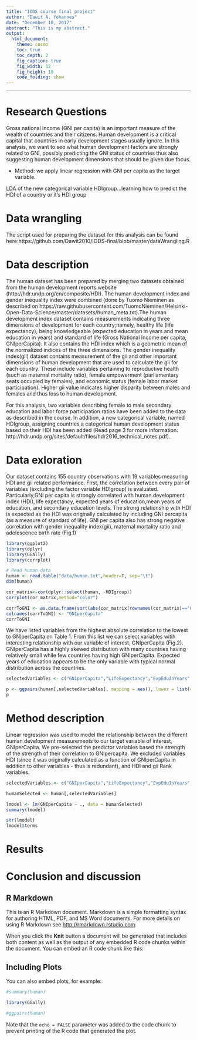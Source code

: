 ```yaml
---
title: "IODS course final project"
author: "Dawit A. Yohannes"
date: "December 10, 2017"
abstract: "This is my abstract."
output:
  html_document:
    theme: cosmo
    toc: true
    toc_depth: 2
    fig_caption: true
    fig_width: 12
    fig_height: 10
    code_folding: show
---
```

*** 

# Research Questions

Gross national income (GNI per capita) is an important measure of the wealth of countries and their citizens. Human development is a critical capital that countries in early development stages usually ignore. In this analysis, we want to see what human development factors are strongly related to GNI, possibly predicting the GNI status of countries thus also suggesting human development dimensions that should be given due focus. 

- Method: we apply linear regression with GNI per capita as the target variable.

LDA of the new categorical variable HDIgroup...learning how to predict the HDI of a country or it's HDI group

# Data wrangling
The script used for preparing the dataset for this analysis can be found here:https://github.com/Dawit2010/IODS-final/blob/master/dataWrangling.R

# Data description
The human dataset has been prepared by merging two datasets obtained from the human development reports website (http://hdr.undp.org/en/composite/HDI). The human development index and gender inequality index were combined (done by Tuomo Nieminen as described on https://raw.githubusercontent.com/TuomoNieminen/Helsinki-Open-Data-Science/master/datasets/human_meta.txt).The human development index dataset contains measurements indicating three dimensions of development for each country;namely, healthy life (life expectancy), being knowledgeable (expected education in years and mean education in years) and standard of life (Gross National Income per capita, GNIperCapita). It also contains the HDI index which is a geometric mean of the normalized indices of the three dimensions. The gender inequality index(gii) dataset contains measurement of the gii and other important dimensions of human development that are used to calculate the gii for each country. These include variables pertaining to reproductive health (such as maternal mortality ratio), female empowerment (parliamentary seats occupied by females), and economic status (female labor market participation). Higher gii value indicates higher disparity between males and females and thus loss to human development. 

For this analysis, two variables describing female to male secondary education and labor force participation ratios have been added to the data as described in the course. In addition, a new categorical variable, named HDIgroup, assigning countries a categorical human development status based on their HDI has been added (Read page 3 for more information: http://hdr.undp.org/sites/default/files/hdr2016_technical_notes.pdf).  


# Data exloration
Our dataset contains 155 country observations with 19 variables measuring HDI and gii related performance. First, the correlation between every pair of variables (excluding the factor variable HDIgroup) is evaluated. Particularly,GNI per capita is strongly correlated with human development index (HDI), life expectancy, expected years of education,mean years of education, and secondary education levels. The strong relationship with HDI is expected as the HDI was originally calculated by including GNI percapita (as a measure of standard of life). GNI per capita also has strong negative correlation with gender inequality index(gii), maternal mortality ratio and adolescence birth rate (Fig.1)

```r
library(ggplot2)
library(dplyr)
library(GGally)
library(corrplot)

# Read human data 
human <- read.table("data/human.txt",header=T, sep="\t")
dim(human)

cor_matrix<-cor(dplyr::select(human, -HDIgroup)) 
corrplot(cor_matrix,method="color")


```


```r

corrToGNI <- as.data.frame(sort(abs(cor_matrix[rownames(cor_matrix)=="GNIperCapita",]),decreasing=T))
colnames(corrToGNI) <- "GNIperCapita"
corrToGNI

```

We have listed variables from the highest absolute correlation to the lowest to GNIperCapita on Table 1. From this list we can select variables witih interesting relationship with our variable of interest, GNIperCapita (Fig.2). GNIperCapita has a highly skewed distribution with many countries having relatively small while few countries having high GNIperCapita. Expected years of education appears to be the only variable with typical normal distribution across the countries.  

```r

selectedVariables <- c("GNIperCapita","LifeExpectancy","ExpEduInYears","GII","AdolescentBirthRate","SecondaryEducFtoM")

p <- ggpairs(human[,selectedVariables], mapping = aes(), lower = list(combo = wrap("facethist", bins = 20)))
p 

```

# Method description
Linear regression was used to model the relationship between the different human development measurements to our target variable of interest, GNIperCapita. We pre-selected the predictor variables based the strength of the strength of their correlation to GNIpercapita. We excluded variables HDI (since it was originally calculated as a function of GNIperCapita in addition to other variables - thus is redundant), and HDI and gii Rank variables. 


```r

selectedVariables <- c("GNIperCapita","LifeExpectancy","ExpEduInYears","GII","MeanEduInYears","SecondaryEducFemale","AdolescentBirthRate","SecondaryEducMale","MaternalMortalityRatio","SecondaryEducFtoM")

humanSelected <- human[,selectedVariables]

lmodel <- lm(GNIperCapita ~ ., data = humanSelected)
summary(lmodel)

str(lmodel)
lmodel$terms

```


# Results


# Conclusion and discussion




## R Markdown

This is an R Markdown document. Markdown is a simple formatting syntax for authoring HTML, PDF, and MS Word documents. For more details on using R Markdown see <http://rmarkdown.rstudio.com>.

When you click the **Knit** button a document will be generated that includes both content as well as the output of any embedded R code chunks within the document. You can embed an R code chunk like this:


## Including Plots

You can also embed plots, for example:

```r
#summary(human)

library(GGally)

#ggpairs(human)

```

Note that the `echo = FALSE` parameter was added to the code chunk to prevent printing of the R code that generated the plot.
